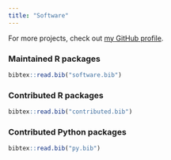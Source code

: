```yaml
---
title: "Software"
---
```


For more projects, check out [my GitHub profile](https://github.com/LucasKook).

### Maintained R packages

```r
bibtex::read.bib("software.bib")
```

### Contributed R packages

```r
bibtex::read.bib("contributed.bib")
```

### Contributed Python packages

```r
bibtex::read.bib("py.bib")
```
